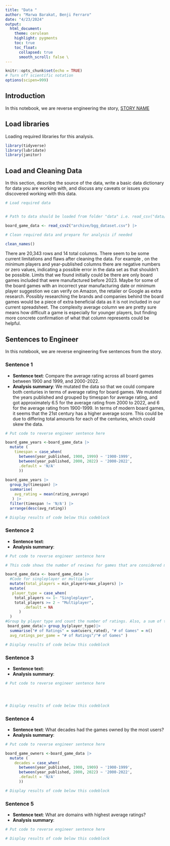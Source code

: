 ```yaml
---
title: "Data "
author: "Marwa Barakat, Benji Ferraro"
date: "4/23/2024"
output:
  html_document:
    theme: cerulean
    highlight: pygments
    toc: true
    toc_float:
      collapsed: true
      smooth_scroll: false \
---
```


```r
knitr::opts_chunk$set(echo = TRUE)
# Turn off scientific notation
options(scipen=999)
```

## Introduction

In this notebook, we are reverse engineering the story, [STORY NAME](STORY%20URL)

## Load libraries

Loading required libraries for this analysis.

```r
library(tidyverse)
library(lubridate)
library(janitor)
```

## Load and Cleaning Data

In this section, describe the source of the data, write a basic data dictionary for data you are working with, and discuss any caveats or issues you discovered working with this data.

```r
# Load required data


# Path to data should be loaded from folder "data" i.e. read_csv("data/name_of_data.csv")

board_game_data <- read_csv2("archive/bgg_dataset.csv") |>

# Clean required data and prepare for analysis if needed

clean_names()

```

There are 20,343 rows and 14 total columns. There seem to be some current limitations and flaws after cleaning the data. For example , on the minimum players and year-published columns there are negative numbers or zero values, indicating a possible error in the data set as that shouldn't be possible. Limits that we found initially could be there are only board games included that were manufactured before 2023. Maybe for some of the board games with an incorrect year manufacturing date or minimum player suggestion we can verify on Amazon, the retailer or Google as extra research. Possibly researching the brands and companies behind the board games would be a piece of extra beneficial data as it is not included in our current spreadsheet. The complexity average column we are pretty sure means how difficult a game is especially for younger players, but finding more concrete confirmation of what that column represents could be helpful.

## Sentences to Engineer

In this notebook, we are reverse engineering five sentences from the story.

### Sentence 1

-   **Sentence text**: Compare the average rating across all board games between 1900 and 1999, and 2000-2022.
-   **Analysis summary**: We mutated the data so that we could compare both centuries in terms of average rating for board games. We mutated the years published and grouped by timespan for average rating, and got approximately 6.5 for the average rating from 2000 to 2022, and 6 for the average rating from 1900-1999. In terms of modern board games, it seems that the 21st century has a higher average score. This could be due to differing total amounts for each of the centuries, which could skew the data.

```r
# Put code to reverse engineer sentence here

board_game_years <-board_game_data |>
  mutate (
    timespan = case_when(
      between(year_published, 1900, 1999) ~ '1900-1999',
      between(year_published, 2000, 2022) ~ '2000-2022',
      .default = 'N/A'
      ))
  
board_game_years |>
  group_by(timespan) |>
  summarise(
    avg_rating = mean(rating_average)
   ) |>
  filter(timespan != 'N/A') |>
  arrange(desc(avg_rating))

# Display results of code below this codeblock

```

### Sentence 2

-   **Sentence text**:
-   **Analysis summary**:

```r
# Put code to reverse engineer sentence here

# This code shows the number of reviews for games that are considered multiplayer (2 or more players) compared to those that are considered singleplayer (no more than 1 player)

board_game_data <- board_game_data |>
  #Code for singleplayer or multiplayer
  mutate(total_players = min_players+max_players) |>
  mutate(
   player_type = case_when(
    total_players <= 1~ "Singleplayer",
    total_players >= 2 ~ "Multiplayer",
        .default = NA
      )
  )
#Group by player type and count the number of ratings. Also, a sum of the number of games considered multiplayer and singleplayer for context.
 board_game_data|> group_by(player_type)|>
  summarise("# of Ratings" = sum(users_rated), "# of Games" = n()
  avg_ratings_per_game = "# of Ratings"/"# of Games" )

# Display results of code below this codeblock

```

### Sentence 3

-   **Sentence text**:
-   **Analysis summary**:

```r
# Put code to reverse engineer sentence here




# Display results of code below this codeblock

```

### Sentence 4

-   **Sentence text**: What decades had the games owned by the most users?
-   **Analysis summary**:

```r
# Put code to reverse engineer sentence here

board_game_owners <-board_game_data |>
  mutate (
    decades = case_when(
      between(year_published, 1900, 1909) ~ '1900-1999',
      between(year_published, 2000, 2022) ~ '2000-2022',
      .default = 'N/A'
      ))

# Display results of code below this codeblock

```

### Sentence 5

-   **Sentence text**: What are domains with highest average ratings?
-   **Analysis summary**:

```r
# Put code to reverse engineer sentence here

# Display results of code below this codeblock

```
